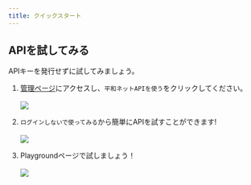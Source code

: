 ```yaml
---
title: クイックスタート
---
```


## APIを試してみる
APIキーを発行せずに試してみましょう。

1. [管理ページ](https://peeace.net)にアクセスし、`平和ネットAPIを使う`をクリックしてください。<br/><br/>
![](/img/top.png)

2. `ログインしないで使ってみる`から簡単にAPIを試すことができます! <br/><br/>
![](/img/anon-login.png)

3. Playgroundページで試しましょう！<br/><br/>
![](/img/playground.png)
